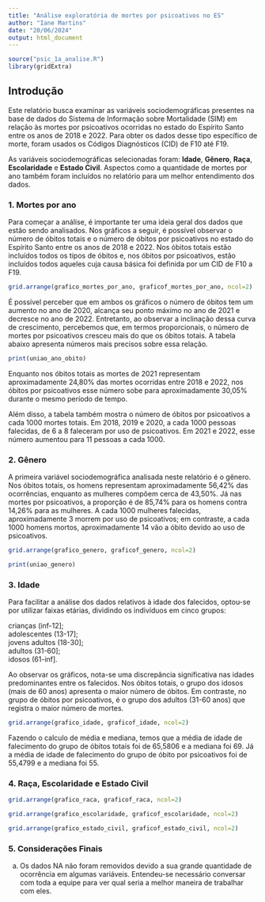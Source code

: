 ```yaml
---
title: "Análise exploratória de mortes por psicoativos no ES"
author: "Iane Martins"
date: "20/06/2024"
output: html_document
---
```


```r
source("psic_1a_analise.R")
library(gridExtra)
```

## Introdução
  
Este relatório busca examinar as variáveis sociodemográficas presentes na base de dados do Sistema de Informação sobre Mortalidade (SIM) em relação às mortes por psicoativos ocorridas no estado do Espírito Santo entre os anos de 2018 e 2022. Para obter os dados desse tipo específico de morte, foram usados os Códigos Diagnósticos (CID) de F10 até F19.

As variáveis sociodemográficas selecionadas foram: **Idade**, **Gênero**, **Raça**, **Escolaridade** e **Estado Civil**. Aspectos como a quantidade de mortes por ano também foram incluídos no relatório para um melhor entendimento dos dados.
  
  
### 1. Mortes por ano

Para começar a análise, é importante ter uma ideia geral dos dados que estão sendo analisados. Nos gráficos a seguir, é possível observar o número de óbitos totais e o número de óbitos por psicoativos no estado do Espírito Santo entre os anos de 2018 e 2022. Nos óbitos totais estão incluídos todos os tipos de óbitos e, nos óbitos por psicoativos, estão incluídos todos aqueles cuja causa básica foi definida por um CID de F10 a F19.

```r
grid.arrange(grafico_mortes_por_ano, graficof_mortes_por_ano, ncol=2)
```

É possível perceber que em ambos os gráficos o número de óbitos tem um aumento no ano de 2020, alcança seu ponto máximo no ano de 2021 e decresce no ano de 2022. Entretanto, ao observar a inclinação dessa curva de crescimento, percebemos que, em termos proporcionais, o número de mortes por psicoativos cresceu mais do que os óbitos totais. A tabela abaixo apresenta números mais precisos sobre essa relação. 

```r
print(uniao_ano_obito)
```

Enquanto nos óbitos totais as mortes de 2021 representam aproximadamente 24,80% das mortes ocorridas entre 2018 e 2022, nos óbitos por psicoativos esse número sobe para aproximadamente 30,05% durante o mesmo período de tempo.

Além disso, a tabela também mostra o número de óbitos por psicoativos a cada 1000 mortes totais. Em 2018, 2019 e 2020, a cada 1000 pessoas falecidas, de 6 a 8 faleceram por uso de psicoativos. Em 2021 e 2022, esse número aumentou para 11 pessoas a cada 1000.

### 2. Gênero

A primeira variável sociodemográfica analisada neste relatório é o gênero. Nos óbitos totais, os homens representam aproximadamente 56,42% das ocorrências, enquanto as mulheres compõem cerca de 43,50%. Já nas mortes por psicoativos, a proporção é de 85,74% para os homens contra 14,26% para as mulheres. A cada 1000 mulheres falecidas, aproximadamente 3 morrem por uso de psicoativos; em contraste, a cada 1000 homens mortos, aproximadamente 14 vão a óbito devido ao uso de psicoativos.

```r
grid.arrange(grafico_genero, graficof_genero, ncol=2)
```

```r
print(uniao_genero)
```


### 3. Idade

Para facilitar a análise dos dados relativos à idade dos falecidos, optou-se por utilizar faixas etárias, dividindo os indivíduos em cinco grupos:

crianças (inf-12];     
adolescentes (13-17];   
jovens adultos (18-30];   
adultos (31-60];   
idosos (61-inf].   

Ao observar os gráficos, nota-se uma discrepância significativa nas idades predominantes entre os falecidos. Nos óbitos totais, o grupo dos idosos (mais de 60 anos) apresenta o maior número de óbitos. Em contraste, no grupo de óbitos por psicoativos, é o grupo dos adultos (31-60 anos) que registra o maior número de mortes.

```r
grid.arrange(grafico_idade, graficof_idade, ncol=2)
```

Fazendo o calculo de média e mediana, temos que a média de idade de falecimento do grupo de óbitos totais foi de 65,5806 e a mediana foi 69. Já a média de idade de falecimento do grupo de óbito por psicoativos foi de 55,4799 e a mediana foi 55.


### 4. Raça, Escolaridade e Estado Civil

```r
grid.arrange(grafico_raca, graficof_raca, ncol=2)
```

```r
grid.arrange(grafico_escolaridade, graficof_escolaridade, ncol=2)
```

```r
grid.arrange(grafico_estado_civil, graficof_estado_civil, ncol=2)
```

### 5. Considerações Finais

a. Os dados NA não foram removidos devido a sua grande quantidade de ocorrência em algumas variáveis. Entendeu-se necessário conversar com toda a equipe para ver qual seria a melhor maneira de trabalhar com eles. 
